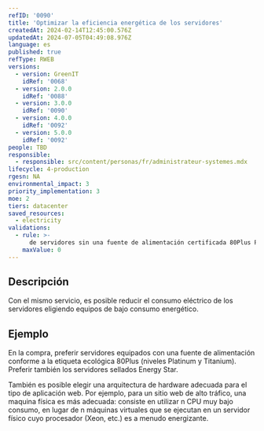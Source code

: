 ```yaml
---
refID: '0090'
title: 'Optimizar la eficiencia energética de los servidores'
createdAt: 2024-02-14T12:45:00.576Z
updatedAt: 2024-07-05T04:49:08.976Z
language: es
published: true
refType: RWEB
versions:
  - version: GreenIT
    idRef: '0068'
  - version: 2.0.0
    idRef: '0088'
  - version: 3.0.0
    idRef: '0090'
  - version: 4.0.0
    idRef: '0092'
  - version: 5.0.0
    idRef: '0092'
people: TBD
responsible:
  - responsible: src/content/personas/fr/administrateur-systemes.mdx
lifecycle: 4-production
rgesn: NA
environmental_impact: 3
priority_implementation: 3
moe: 2
tiers: datacenter
saved_resources:
  - electricity
validations:
  - rule: >-
      de servidores sin una fuente de alimentación certificada 80Plus Platinum o más o con etiqueta ecológica o Energy Star for server.
    maxValue: 0
---
```


## Descripción

Con el mismo servicio, es posible reducir el consumo eléctrico de los servidores eligiendo equipos de bajo consumo energético.

## Ejemplo

En la compra, preferir servidores equipados con una fuente de alimentación conforme a la etiqueta ecológica 80Plus (niveles Platinum y Titanium). Preferir también los servidores sellados Energy Star.

También es posible elegir una arquitectura de hardware adecuada para el tipo de aplicación web. Por ejemplo, para un sitio web de alto tráfico, una maquina física es más adecuada: consiste en utilizar n CPU muy bajo consumo, en lugar de n máquinas virtuales que se ejecutan en un servidor físico cuyo procesador (Xeon, etc.) es a menudo energizante.


